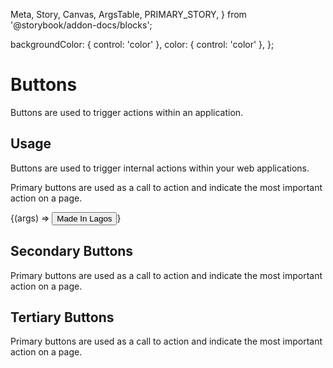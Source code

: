   Meta,
  Story,
  Canvas,
  ArgsTable,
  PRIMARY_STORY,
} from '@storybook/addon-docs/blocks';

<Meta title='Components/Button' component={Button} />

  backgroundColor: { control: 'color' },
  color: { control: 'color' },
};

# Buttons

Buttons are used to trigger actions within an application.

## Usage

Buttons are used to trigger internal actions within your web applications.

Primary buttons are used as a call to action and indicate the most important action on a page.

<Canvas withToolbar>
  <Story name='Primary' args={{}} argTypes={argTypes}>
    {(args) => <Button {...args}>Made In Lagos</Button>}
  </Story>
</Canvas>

<ArgsTable story={PRIMARY_STORY} />

## Secondary Buttons

Primary buttons are used as a call to action and indicate the most important action on a page.

## Tertiary Buttons

Primary buttons are used as a call to action and indicate the most important action on a page.
